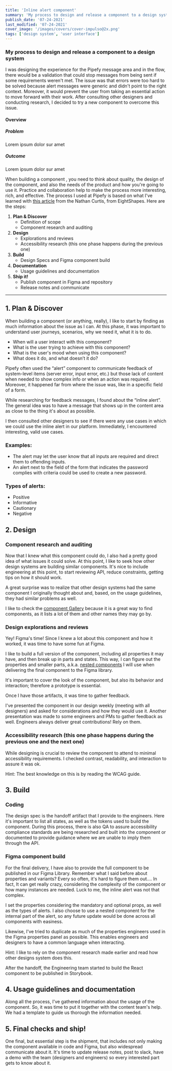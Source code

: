 ```yaml
---
title: 'Inline alert component'
summary: 'My process to design and release a component to a design system.'
publish_date: '07-24-2021'
last_modified: '07-24-2021'
cover_image: '/images/covers/cover-impulso@2x.png'
tags: ['design system', 'user interface']
---
```

<CaseCard role="Design Lead" timeline="3 months" tools="Spreadsheets, Miro, Hotjar, UserStory, Figma" platform="Website">
  <h3>My process to design and release a component to a design system</h3>
    I was designing the experience for the Pipefy message area and in the flow, there would be a validation that could stop messages from being sent if some requirements weren't met. The issue was that errors were too hard to be solved because alert messages were generic and didn't point to the right context. Moreover, it would prevent the user from taking an essential action to move forward with their work. After consulting other designers and conducting research, I decided to try a new component to overcome this issue.
</CaseCard>

<h4 className="mt-0 border-b border-slate-200">Overview</h4>
<div className="grid grid-cols-1 md:grid-cols-2 gap-12 mb-4 text-base lg:text-lg">
  <div>
    <h5>Problem</h5>
    Lorem ipsum dolor sur amet
  </div>
  <div>
    <h5>Outcome</h5>
    Lorem ipsum dolor sur amet
  </div>
</div>

<InternalImage
  src="/images/content/pipefy-alert-process.gif"
  alt="My process to create components"
  width={962}
  height={284}
/>

When building a component <Tooltip content="Hello World" link="this text is information"/>, you need to think about quality, the design of the component, and also the needs of the product and how you're going to use it. Practice and collaboration help to make the process more interesting, rich, and effective. The process I used at Pipefy is based on what I've learned with [this article](https://medium.com/eightshapes-llc/system-features-step-by-step-e69c90982630) from the Nathan Curtis, from EightShapes. Here are the steps:

1. **Plan & Discover**
    - Definition of scope
    - Component research and auditing
2. **Design**
    - Explorations and reviews
    - Accessibility research (this one phase happens during the previous one)
3. **Build**
    -  Design Specs and Figma component build
4. **Documentation**
    - Usage guidelines and documentation
5. **Ship it!**
    - Publish component in Figma and repository
    - Release notes and communicate

----

## 1. Plan & Discover

When building a component (or anything, really), I like to start by finding as much information about the issue as I can. At this phase, it was important to understand user journeys, scenarios, why we need it, what it is to do.

- When will a user interact with this component?
- What is the user trying to achieve with this component?
- What is the user's mood when using this component?
- What does it do, and what doesn’t it do?

Pipefy often used the “alert” component to communicate feedback of system-level items (server error, input error, etc.) but those lack of content when needed to show complex info or when an action was required. Moreover, it happened far from where the issue was, like in a specific field of a form.

While researching for feedback messages, I found about the “inline alert”. The general idea was to have a message that shows up in the content area as close to the thing it's about as possible.

I then consulted other designers to see if there were any use cases in which we could use the inline alert in our platform. Immediately, I encountered interesting, valid use cases.

### **Examples:**

- The alert may let the user know that all inputs are required and direct them to offending inputs.
- An alert next to the field of the form that indicates the password complies with criteria could be used to create a new password.

### **Types of alerts:**

- Positive
- Informative
- Cautionary
- Negative

## 2. Design

### Component research and auditing

Now that I knew what this component could do, I also had a pretty good idea of what issues it could solve. At this point, I like to seek how other design systems are building similar components. It's nice to include engineering at this point, to start reviewing API, reduce constraints, getting tips on how it should work.

A great surprise was to realize that other design systems had the same component I originally thought about and, based, on the usage guidelines, they had similar problems as well.

I like to check the [component Gallery](https://component.gallery/) because it is a great way to find components, as it lists a lot of them and other names they may go by.

### Design explorations and reviews

Yey! Figma's time! Since I knew a lot about this component and how it worked, it was time to have some fun at Figma.

I like to build a full version of the component, including all properties it may have, and then break up in parts and states. This way, I can figure out the properties and smaller parts, a.k.a. [nested components](https://www.figma.com/best-practices/component-architecture/nested-components/) I will use when delivering the final component to the Figma library.

It's important to cover the look of the component, but also its behavior and interaction; therefore a prototype is essential.

Once I have those artifacts, it was time to gather feedback.

I've presented the component in our design weekly (meeting with all designers) and asked for considerations and how they would use it. Another presentation was made to some engineers and PMs to gather feedback as well. Engineers always deliver great contributions! Rely on them.

### Accessibility research (this one phase happens during the previous one and the next one)

While designing is crucial to review the component to attend to minimal accessibility requirements. I checked contrast, readability, and interaction to assure it was ok.

Hint: The best knowledge on this is by reading the WCAG guide.

## 3. Build

### Coding

The design spec is the handoff artifact that I provide to the engineers. Here it's important to list all states, as well as the tokens used to build the component. During this process, there is also QA to assure accessibility compliance standards are being researched and built into the component or documented to provide guidance where we are unable to imply them through the API.

### Figma component build

For the final delivery, I have also to provide the full component to be published in our Figma Library. Remember what I said before about properties and variants? Every so often, it's hard to figure them out…. In fact, It can get really crazy, considering the complexity of the component or how many instances are needed. Luck to me, the inline alert was not that complex.

I set the properties considering the mandatory and optional props, as well as the types of alerts. I also choose to use a nested component for the internal part of the alert, so any future update would be done across all components with easiness.

Likewise, I've tried to duplicate as much of the properties engineers used in the Figma properties panel as possible. This enables engineers and designers to have a common language when interacting.

Hint: I like to rely on the component research made earlier and read how other designs system does this.

After the handoff, the Engineering team started to build the React component to be published in Storybook.

## 4. Usage guidelines and documentation

Along all the process, I've gathered information about the usage of the component. So, it was time to put it together with the content team's help. We had a template to guide us thorough the information needed.

## 5. Final checks and ship!

One final, but essential step is the shipment, that includes not only making the component available in code and Figma, but also widespread communicate about it. It's time to update release notes, post to slack, have a demo with the team (designers and engineers) so every interested part gets to know about it.
